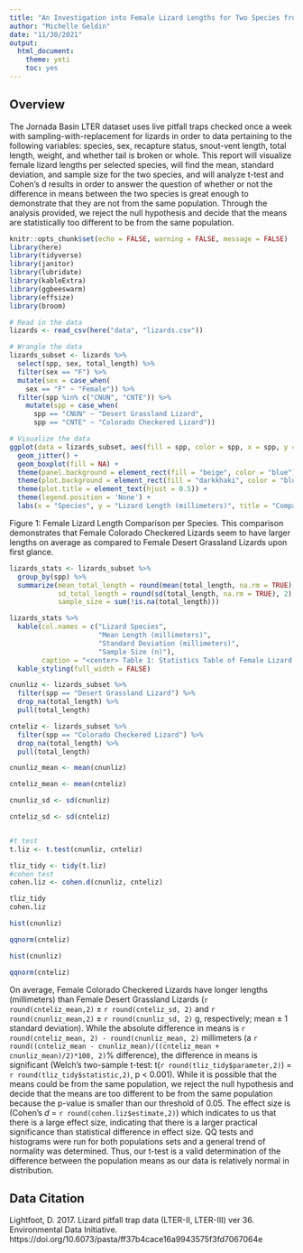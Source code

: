 ```yaml
---
title: "An Investigation into Female Lizard Lengths for Two Species from the Jornada Basin LTER"
author: "Michelle Geldin"
date: "11/30/2021"
output:
  html_document: 
    theme: yeti
    toc: yes
---
```


## Overview

The Jornada Basin LTER dataset uses live pitfall traps checked once a week with sampling-with-replacement for lizards in order to data pertaining to the following variables: species, sex, recapture status, snout-vent length, total length, weight, and whether tail is broken or whole. This report will visualize female lizard lengths per selected species, will find the mean, standard deviation, and sample size for the two species, and will analyze t-test and Cohen's d results in order to answer the question of whether or not the difference in means between the two species is great enough to demonstrate that they are not from the same population. Through the analysis provided, we reject the null hypothesis and decide that the means are statistically too different to be from the same population. 


```r
knitr::opts_chunk$set(echo = FALSE, warning = FALSE, message = FALSE)
library(here)
library(tidyverse)
library(janitor)
library(lubridate)
library(kableExtra)
library(ggbeeswarm)
library(effsize)
library(broom)
```

```r
# Read in the data
lizards <- read_csv(here("data", "lizards.csv"))
```

```r
# Wrangle the data
lizards_subset <- lizards %>% 
  select(spp, sex, total_length) %>%
  filter(sex == "F") %>%
  mutate(sex = case_when(
    sex == "F" ~ "Female")) %>%
  filter(spp %in% c("CNUN", "CNTE")) %>%
    mutate(spp = case_when(
      spp == "CNUN" ~ "Desert Grassland Lizard",
      spp == "CNTE" ~ "Colorado Checkered Lizard"))
```

```r
# Visualize the data
ggplot(data = lizards_subset, aes(fill = spp, color = spp, x = spp, y = total_length)) +
  geom_jitter() +
  geom_boxplot(fill = NA) +
  theme(panel.background = element_rect(fill = "beige", color = "blue")) +
  theme(plot.background = element_rect(fill = "darkkhaki", color = "blue")) +
  theme(plot.title = element_text(hjust = 0.5)) +
  theme(legend.position = 'None') +
  labs(x = "Species", y = "Lizard Length (millimeters)", title = "Comparison of Female Lizard Length by Species Type")
```

Figure 1: Female Lizard Length Comparison per Species. This comparison demonstrates that Female Colorado Checkered Lizards seem to have larger lengths on average as compared to Female Desert Grassland Lizards upon first glance.


```r
lizards_stats <- lizards_subset %>%
  group_by(spp) %>%
  summarize(mean_total_length = round(mean(total_length, na.rm = TRUE), 2),
            sd_total_length = round(sd(total_length, na.rm = TRUE), 2),
            sample_size = sum(!is.na(total_length)))
```



```r
lizards_stats %>%
  kable(col.names = c("Lizard Species",
                      "Mean Length (millimeters)",
                      "Standard Deviation (millimeters)",
                      "Sample Size (n)"),
        caption = "<center> Table 1: Statistics Table of Female Lizard Length Comparison By Species. Data: Lightfoot, D. 2017") %>%
  kable_styling(full_width = FALSE)
```

```r
cnunliz <- lizards_subset %>%
  filter(spp == "Desert Grassland Lizard") %>%
  drop_na(total_length) %>%
  pull(total_length)

cnteliz <- lizards_subset %>%
  filter(spp == "Colorado Checkered Lizard") %>%
  drop_na(total_length) %>%
  pull(total_length)

cnunliz_mean <- mean(cnunliz)

cnteliz_mean <- mean(cnteliz)

cnunliz_sd <- sd(cnunliz)

cnteliz_sd <- sd(cnteliz)


#t test
t.liz <- t.test(cnunliz, cnteliz)

tliz_tidy <- tidy(t.liz)
#cohen test
cohen.liz <- cohen.d(cnunliz, cnteliz)

tliz_tidy
cohen.liz
```
```r
hist(cnunliz)

qqnorm(cnteliz)

hist(cnunliz)

qqnorm(cnteliz)
```


On average, Female Colorado Checkered Lizards have longer lengths (millimeters) than Female Desert Grassland Lizards (`r round(cnteliz_mean,2)` $\pm$ `r round(cnteliz_sd, 2)` and `r round(cnunliz_mean,2)` $\pm$ `r round(cnunliz_sd, 2)` g, respectively; mean $\pm$ 1 standard deviation). While the absolute difference in means is `r round(cnteliz_mean, 2) - round(cnunliz_mean, 2)` millimeters (a `r round((cnteliz_mean - cnunliz_mean)/((cnteliz_mean + cnunliz_mean)/2)*100, 2)`% difference), the difference in means is significant (Welch's two-sample t-test: t(`r round(tliz_tidy$parameter,2)`) = `r round(tliz_tidy$statistic,2)`, p < 0.001). While it is possible that the means could be from the same population, we reject the null hypothesis and decide that the means are too different to be from the same population because the p-value is smaller than our threshold of 0.05. The effect size is  (Cohen's *d* = `r round(cohen.liz$estimate,2)`) which indicates to us that there is a large effect size, indicating that there is a larger practical significance than statistical difference in effect size. QQ tests and histograms were run for both populations sets and a general trend of normality was determined. Thus, our t-test is a valid determination of the difference between the population means as our data is relatively normal in distribution.




## Data Citation

Lightfoot, D. 2017. Lizard pitfall trap data (LTER-II, LTER-III) ver 36. Environmental Data Initiative. https://doi.org/10.6073/pasta/ff37b4cace16a9943575f3fd7067064e 
